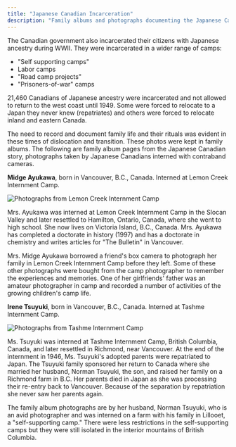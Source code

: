 ```yaml
---
title: "Japanese Canadian Incarceration"
description: "Family albums and photographs documenting the Japanese Canadian internment experience"
---
```



The Canadian government also incarcerated their citizens with Japanese ancestry during WWII. They were incarcerated in a wider range of camps:
- "Self supporting camps"
- Labor camps
- "Road camp projects"
- "Prisoners-of-war" camps

21,460 Canadians of Japanese ancestry were incarcerated and not allowed to return to the west coast until 1949. Some were forced to relocate to a Japan they never knew (repatriates) and others were forced to relocate inland and eastern Canada.

The need to record and document family life and their rituals was evident in these times of dislocation and transition. These photos were kept in family albums. The following are family album pages from the Japanese Canadian story, photographs taken by Japanese Canadians interned with contraband cameras.

**Midge Ayukawa**, born in Vancouver, B.C., Canada. Interned at Lemon Creek Internment Camp.

<Image 
  src={ayukawa2} 
  alt="Photographs from Lemon Creek Internment Camp"
  width={264}
  height={190}
/>

Mrs. Ayukawa was interned at Lemon Creek Internment Camp in the Slocan Valley and later resettled to Hamilton, Ontario, Canada, where she went to high school. She now lives on Victoria Island, B.C., Canada. Mrs. Ayukawa has completed a doctorate in history (1997) and has a doctorate in chemistry and writes articles for "The Bulletin" in Vancouver.

Mrs. Midge Ayukawa borrowed a friend's box camera to photograph her family in Lemon Creek Internment Camp before they left. Some of these other photographs were bought from the camp photographer to remember the experiences and memories. One of her girlfriends' father was an amateur photographer in camp and recorded a number of activities of the growing children's camp life.

**Irene Tsuyuki**, born in Vancouver, B.C., Canada. Interned at Tashme Internment Camp.

<Image 
  src={tsuyuki2} 
  alt="Photographs from Tashme Internment Camp"
  width={286}
  height={202}
/>

Ms. Tsuyuki was interned at Tashme Internment Camp, British Columbia, Canada, and later resettled in Richmond, near Vancouver. At the end of the internment in 1946, Ms. Tsuyuki's adopted parents were repatriated to Japan. The Tsuyuki family sponsored her return to Canada where she married her husband, Norman Tsuyuki, the son, and raised her family on a Richmond farm in B.C. Her parents died in Japan as she was processing their re-entry back to Vancouver. Because of the separation by repatriation she never saw her parents again.

The family album photographs are by her husband, Norman Tsuyuki, who is an avid photographer and was interned on a farm with his family in Lillooet, a "self-supporting camp." There were less restrictions in the self-supporting camps but they were still isolated in the interior mountains of British Columbia.
